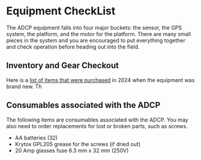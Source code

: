# Equipment CheckList

The ADCP equipment falls into four major buckets: the sensor, the GPS system, the platform, and the motor for the platform. There are many small pieces in the system and you are encouraged to put everything together and check operation before heading out into the field.

## Inventory and Gear Checkout

Here is a [list of items that were purchased](https://cawaterboards.sharepoint.com/:x:/r/sites/WB-DWR-UASProgram/_layouts/15/Doc.aspx?sourcedoc=%7B76A62C99-94CF-42B1-A99C-8D655CD2AA5C%7D&file=RiverSurveyor_Parts_List.xlsx&action=default&mobileredirect=true) in 2024 when the equipment was brand new. Th

## Consumables associated with the ADCP {#consumables}

The following items are consumables associated with the ADCP. You may also need to order replacements for lost or broken parts, such as screws.

-   AA batteries (32)
-   Krytox GPL205 grease for the screws (if dried out)
-   20 Amp glasses fuse 6.3 mm x 32 mm (250V)
